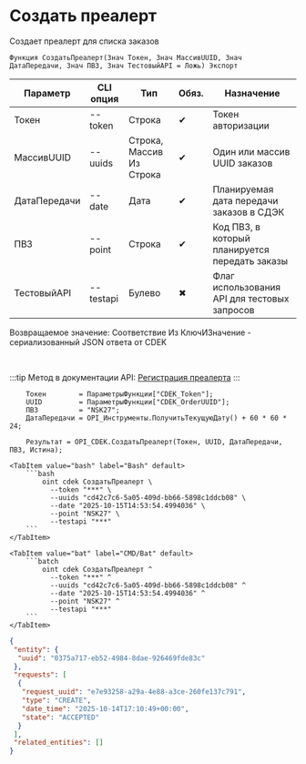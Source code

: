 ﻿---
sidebar_position: 12
description: Создать преалерт и другие функции для работы с CDEK в Открытом пакете интеграций - бесплатной open-source библиотеке интеграций для 1С:Предприятие 8, OneScript и CLI
keywords: [1C, 1С, 1С:Предприятие, 1С:Предприятие 8.3, API, Интеграция, Сервисы, Обмен, OneScript, CLI, CDEK]
---


# Создать преалерт
 Создает преалерт для списка заказов



`Функция СоздатьПреалерт(Знач Токен, Знач МассивUUID, Знач ДатаПередачи, Знач ПВЗ, Знач ТестовыйAPI = Ложь) Экспорт`

  | Параметр | CLI опция | Тип | Обяз. | Назначение |
  |-|-|-|-|-|
  | Токен | --token | Строка | &#x2714; | Токен авторизации |
  | МассивUUID | --uuids | Строка, Массив Из Строка | &#x2714; | Один или массив UUID заказов |
  | ДатаПередачи | --date | Дата | &#x2714; | Планируемая дата передачи заказов в СДЭК |
  | ПВЗ | --point | Строка | &#x2714; | Код ПВЗ, в который планируется передать заказы |
  | ТестовыйAPI | --testapi | Булево | &#x2716; | Флаг использования API для тестовых запросов |

  
  Возвращаемое значение:   Соответствие Из КлючИЗначение - сериализованный JSON ответа от CDEK

<br/>

:::tip
Метод в документации API: [Регистрация преалерта](https://api-docs.cdek.ru/78934763.html)
:::
<br/>


```bsl title="Пример использования для 1С:Предприятие/OneScript"
    Токен        = ПараметрыФункции["CDEK_Token"];
    UUID         = ПараметрыФункции["CDEK_OrderUUID"];
    ПВЗ          = "NSK27";
    ДатаПередачи = OPI_Инструменты.ПолучитьТекущуюДату() + 60 * 60 * 24;

    Результат = OPI_CDEK.СоздатьПреалерт(Токен, UUID, ДатаПередачи, ПВЗ, Истина);
```
    

 <Tabs>
  
    <TabItem value="bash" label="Bash" default>
        ```bash
            oint cdek СоздатьПреалерт \
              --token "***" \
              --uuids "cd42c7c6-5a05-409d-bb66-5898c1ddcb08" \
              --date "2025-10-15T14:53:54.4994036" \
              --point "NSK27" \
              --testapi "***"
        ```
    </TabItem>
  
    <TabItem value="bat" label="CMD/Bat" default>
        ```batch
            oint cdek СоздатьПреалерт ^
              --token "***" ^
              --uuids "cd42c7c6-5a05-409d-bb66-5898c1ddcb08" ^
              --date "2025-10-15T14:53:54.4994036" ^
              --point "NSK27" ^
              --testapi "***"
        ```
    </TabItem>
</Tabs>


```json title="Результат"
{
 "entity": {
  "uuid": "0375a717-eb52-4984-8dae-926469fde83c"
 },
 "requests": [
  {
   "request_uuid": "e7e93258-a29a-4e88-a3ce-260fe137c791",
   "type": "CREATE",
   "date_time": "2025-10-14T17:10:49+00:00",
   "state": "ACCEPTED"
  }
 ],
 "related_entities": []
}
```
